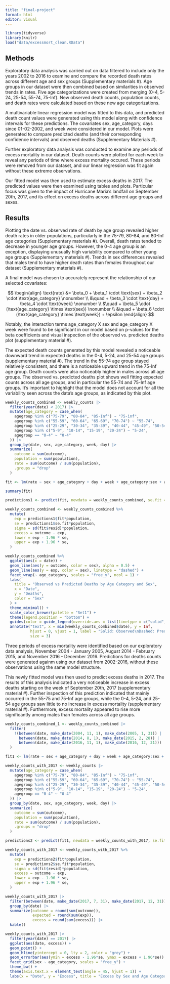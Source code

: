 ```yaml
---
title: "final-project"
format: html
editor: visual
---
```


```r
library(tidyverse)
library(knitr)
load("data/excessmort_clean.RData")
```

## Methods

Exploratory data analysis was carried out on data filtered to include only the years 2002 to 2016 to examine and compare the recorded death rates across different age and sex groups (Supplementary materials #). Age groups in our dataset were then combined based on similarities in observed trends in rates. Five age categorizations were created from merging (0-4, 5-24, 25-54, 55-74, 75-Inf). New observed death counts, population counts, and death rates were calculated based on these new age categorizations.

A multivariable linear regression model was fitted to this data, and predicted death count values were generated using this model along with confidence intervals for these predictions. The covariates sex, age_category, days since 01-02-2002, and week were considered in our model. Plots were generated to compare predicted deaths (and their corresponding confidence intervals) and observed deaths (Supplementary Materials #).

Further exploratory data analysis was conducted to examine any periods of excess mortality in our dataset. Death counts were plotted for each week to reveal any periods of time where excess mortality occured. These periods were removed from our dataset, and our linear regression was fit again without these extreme observations.

Our fitted model was then used to estimate excess deaths in 2017. The predicted values were then examined using tables and plots. Particular focus was given to the impact of Hurricane Maria's landfall on September 20th, 2017, and its effect on excess deaths across different age groups and sexes.

## Results

Plotting the date vs. observed rate of death by age group revealed higher death rates in older populations, particularly in the 75-79, 80-84, and 80-Inf age categories (Supplementary materials #). Overall, death rates tended to decrease in younger age groups. However, the 0-4 age group is an exception, displaying unusually high variability compared to other young age groups (Supplementary materials #). Trends in sex differences revealed that males tend to have higher death rates than females throughout our dataset (Supplementary materials #).

A final model was chosen to accurately represent the relationship of our selected covariates:

$$
\begin{align}
\text{rate} &= \beta_0 + \beta_1 \cdot \text{sex} + \beta_2 \cdot \text{age_category} \nonumber \\
            &\quad + \beta_3 \cdot \text{day} + \beta_4 \cdot \text{week} \nonumber \\
            &\quad + \beta_5 \cdot (\text{age_category} \times \text{sex}) \nonumber \\
            &\quad + \beta_6 \cdot (\text{age_category} \times \text{week}) + \epsilon
\end{align}
$$

Notably, the interaction terms age_category X sex and age_category X week were found to be significant in our model based on p-values for the beta coefficients and visual inspection of the observed vs. predicted deaths plot (supplementary material #).

The expected death counts generated by this model revealed a noticeable downward trend in expected deaths in the 0-4, 5-24, and 25-54 age groups (supplementary material #). The trend in the 55-74 age group stayed relatively consistent, and there is a noticeable upward trend in the 75-Inf age group. Death counts were also noticeably higher in males across all age groups. The observed vs. predicted deaths plot shows well fitting expected counts across all age groups, and in particular the 55-74 and 75-Inf age groups. It's important to highlight that the model does not account for all the variability seen across the data's age groups, as indicated by this plot.

```r
weekly_counts_combined <- weekly_counts |>
  filter(year(date) < 2017) |>
  mutate(age_category = case_when(
    agegroup %in% c("75-79", "80-84", "85-Inf") ~ "75-inf",
    agegroup %in% c("55-59", "60-64", "65-69", "70-74") ~ "55-74",
    agegroup %in% c("25-29", "30-34", "35-39", "40-44", "45-49", "50-54") ~ "25-54",
    agegroup %in% c("5-9", "10-14", "15-19", "20-24") ~ "5-24",
    agegroup == "0-4" ~ "0-4"
  )) |>
  group_by(date, sex, age_category, week, day) |>
  summarize(
    outcome = sum(outcome),
    population = sum(population),
    rate = sum(outcome) / sum(population),
    .groups = "drop"
  )

fit <- lm(rate ~ sex + age_category + day + week + age_category:sex + age_category:week, data = weekly_counts_combined)

summary(fit)

predictions1 <- predict(fit, newdata = weekly_counts_combined, se.fit = TRUE)

weekly_counts_combined <- weekly_counts_combined %>% 
  mutate(
    exp = predictions1$fit*population,
    se = predictions1$se.fit*population,
    sigma = sd(fit$resid)*population,
    excess = outcome - exp,
    lower = exp - 1.96 * se,
    upper = exp + 1.96 * se,
  )

weekly_counts_combined %>%
  ggplot(aes(x = date)) +
  geom_line(aes(y = outcome, color = sex), alpha = 0.5) +
  geom_line(aes(y = exp, color = sex), linetype = "dashed") +
  facet_wrap(~ age_category, scales = "free_y", ncol = 1) +
  labs(
    title = "Observed vs Predicted Deaths by Age Category and Sex",
    x = "Date",
    y = "Deaths",
    color = "Sex"
  ) +
  theme_minimal() +
  scale_color_brewer(palette = "Set1") +
  theme(legend.position = "bottom") +
  guides(color = guide_legend(override.aes = list(linetype = c("solid", "dashed")))) +
  annotate("text", x = min(weekly_counts_combined$date), y = Inf, 
           hjust = 0, vjust = 1, label = "Solid: Observed\nDashed: Predicted", 
           size = 3)
```

Three periods of excess mortality were identified based on our exploratory data analysis, November 2004 - January 2005, August 2014 - February 2015, and November 2016 - December 2016. Predictions for deaths counts were generated againm using our dataset from 2002-2016, without these observations using the same model structure.

This newly fitted model was then used to predict excess deaths in 2017. The results of this analysis indicated a very noticeable increase in excess deaths starting on the week of September 20th, 2017 (supplementary material #). Further inspection of this prediction indicated that mainly occurred in the 55-75 and 75-Inf age groups, while the 0-4, 5-24, and 25-54 age groups saw little to no increase in excess mortality (supplementary material #). Furthermore, excess mortality appeared to rise more significantly among males than females across all age groups.

```r
weekly_counts_combined_1 <- weekly_counts_combined |>
  filter(
    !(between(date, make_date(2004, 11, 1), make_date(2005, 1, 31)) |
      between(date, make_date(2014, 8, 1), make_date(2015, 2, 28)) |
      between(date, make_date(2016, 11, 1), make_date(2016, 12, 31)))
  )

fit1 <- lm(rate ~ sex + age_category + day + week + age_category:sex + age_category:week, data = weekly_counts_combined_1)

weekly_counts_with_2017 <- weekly_counts |>
  mutate(age_category = case_when(
    agegroup %in% c("75-79", "80-84", "85-Inf") ~ "75-inf",
    agegroup %in% c("55-59", "60-64", "65-69", "70-74") ~ "55-74",
    agegroup %in% c("25-29", "30-34", "35-39", "40-44", "45-49", "50-54") ~ "25-54",
    agegroup %in% c("5-9", "10-14", "15-19", "20-24") ~ "5-24",
    agegroup == "0-4" ~ "0-4"
  )) |>
  group_by(date, sex, age_category, week, day) |>
  summarize(
    outcome = sum(outcome),
    population = sum(population),
    rate = sum(outcome) / sum(population),
    .groups = "drop"
  )

predictions2 <- predict(fit1, newdata = weekly_counts_with_2017, se.fit = TRUE)

weekly_counts_with_2017 <- weekly_counts_with_2017 %>% 
  mutate(
    exp = predictions2$fit*population,
    se = predictions2$se.fit*population,
    sigma = sd(fit$resid)*population,
    excess = outcome - exp,
    lower = exp - 1.96 * se,
    upper = exp + 1.96 * se,
  )

weekly_counts_with_2017 |>
  filter(between(date, make_date(2017, 7, 31), make_date(2017, 12, 31))) |>
  group_by(date) |>
  summarize(outcome = round(sum(outcome)), 
            expected = round(sum(exp)), 
            excess = round(sum(excess))) |>
  kable()
```

```r
weekly_counts_with_2017 |>
  filter(year(date) == 2017) |>
  ggplot(aes(date, excess)) +
  geom_point() +
  geom_hline(yintercept = 0, lty = 2, color = "grey") +
  geom_errorbar(aes(ymin = excess - 1.96*se, ymax = excess + 1.96*se)) +
  facet_grid(sex ~ age_category, scales = "free_y") +
  theme_bw() +
  theme(axis.text.x = element_text(angle = 45, hjust = 1)) +
  labs(x = "Date", y = "Excess", title = "Excess by Sex and Age Category")
```
